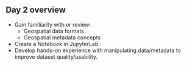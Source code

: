 <!-- vim: set ft=markdown: -->

## Day 2 overview

* Gain familiarity with or review:
    * Geospatial data formats
    * Geospatial metadata concepts
* Create a Notebook in JupyterLab.
* Develop hands-on experience with manipulating data/metadata to improve dataset
  quality/usability.
